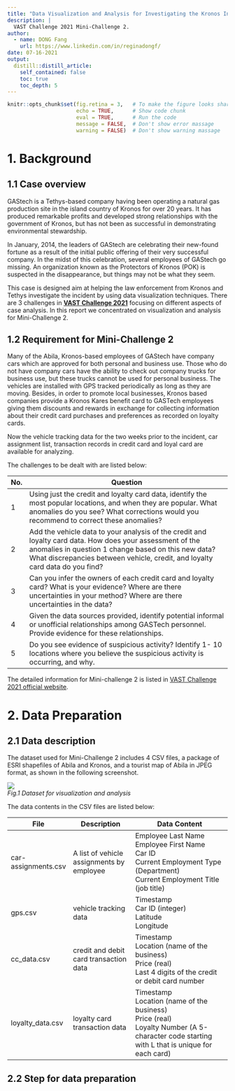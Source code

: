 ```yaml
---
title: "Data Visualization and Analysis for Investigating the Kronos Incident"
description: |
  VAST Challenge 2021 Mini-Challenge 2.
author:
  - name: DONG Fang
    url: https://www.linkedin.com/in/reginadongf/
date: 07-16-2021
output:
  distill::distill_article:
    self_contained: false
    toc: true
    toc_depth: 5
---
```



```r
knitr::opts_chunk$set(fig.retina = 3,   # To make the figure looks sharper, set the retina value >=3, default is 1 
                      echo = TRUE,      # Show code chunk
                      eval = TRUE,      # Run the code
                      message = FALSE,  # Don't show error massage
                      warning = FALSE)  # Don't show warning massage
```

# 1. Background

## 1.1 Case overview

GAStech is a Tethys-based company having been operating a natural gas production site in the island country of Kronos for over 20 years. It has produced remarkable profits and developed strong relationships with the government of Kronos, but has not been as successful in demonstrating environmental stewardship.

In January, 2014, the leaders of GAStech are celebrating their new-found fortune as a result of the initial public offering of their very successful company. In the midst of this celebration, several employees of GAStech go missing. An organization known as the Protectors of Kronos (POK) is suspected in the disappearance, but things may not be what they seem.

This case is designed aim at helping the law enforcement from Kronos and Tethys investigate the incident by using data visualization techniques. There are 3 challenges in [**VAST Challenge 2021**](https://vast-challenge.github.io/2021/index.html) focusing on different aspects of case analysis. In this report we concentrated on visualization and analysis for Mini-Challenge 2.

## 1.2 Requirement for Mini-Challenge 2

Many of the Abila, Kronos-based employees of GAStech have company cars which are approved for both personal and business use. Those who do not have company cars have the ability to check out company trucks for business use, but these trucks cannot be used for personal business. The vehicles are installed with GPS tracked periodically as long as they are moving. Besides, in order to promote local businesses, Kronos based companies provide a Kronos Kares benefit card to GASTech employees giving them discounts and rewards in exchange for collecting information about their credit card purchases and preferences as recorded on loyalty cards. 

Now the vehicle tracking data for the two weeks prior to the incident, car assignment list, transaction records in credit card and loyal card are available for analyzing.

The challenges to be dealt with are listed below:

**No.**| **Question**
-------|------------------------------------------------------------------------------------------------------------
1      |Using just the credit and loyalty card data, identify the most popular locations, and when they are popular. What anomalies do you see? What corrections would you recommend to correct these anomalies?
2      |Add the vehicle data to your analysis of the credit and loyalty card data. How does your assessment of the anomalies in question 1 change based on this new data? What discrepancies between vehicle, credit, and loyalty card data do you find?
3      |Can you infer the owners of each credit card and loyalty card? What is your evidence? Where are there uncertainties in your method? Where are there uncertainties in the data?
4      |Given the data sources provided, identify potential informal or unofficial relationships among GASTech personnel. Provide evidence for these relationships. 
5      |Do you see evidence of suspicious activity? Identify 1- 10 locations where you believe the suspicious activity is occurring, and why.

The detailed information for Mini-challenge 2 is listed in [VAST Challenge 2021 official website](https://vast-challenge.github.io/2021/MC2.html).

# 2. Data Preparation

## 2.1 Data description

The dataset used for Mini-Challenge 2 includes 4 CSV files, a package of ESRI shapefiles of Abila and Kronos, and a tourist map of Abila in JPEG format, as shown in the following screenshot.

![](img/2.1dataset.jpg) <br> _Fig.1 Dataset for visualization and analysis_

The data contents in the CSV files are listed below:

**File**  | **Description**               | **Data Content**
----------|-------------------------------|------------------------------------------------------
car-assignments.csv | A list of vehicle assignments by employee | Employee Last Name <br>	Employee First Name <br> Car ID <br> Current Employment Type (Department) <br>	Current Employment Title (job title)
gps.csv | vehicle tracking data | Timestamp <br> Car ID (integer) <br> Latitude <br> Longitude
cc_data.csv | credit and debit card transaction data | Timestamp <br>	Location (name of the business) <br> Price (real) <br> Last 4 digits of the credit or debit card number
loyalty_data.csv | loyalty card transaction data | Timestamp <br>	Location (name of the business) <br>	Price (real) <br>	Loyalty Number (A 5-character code starting with L that is unique for each card)

## 2.2 Step for data preparation























